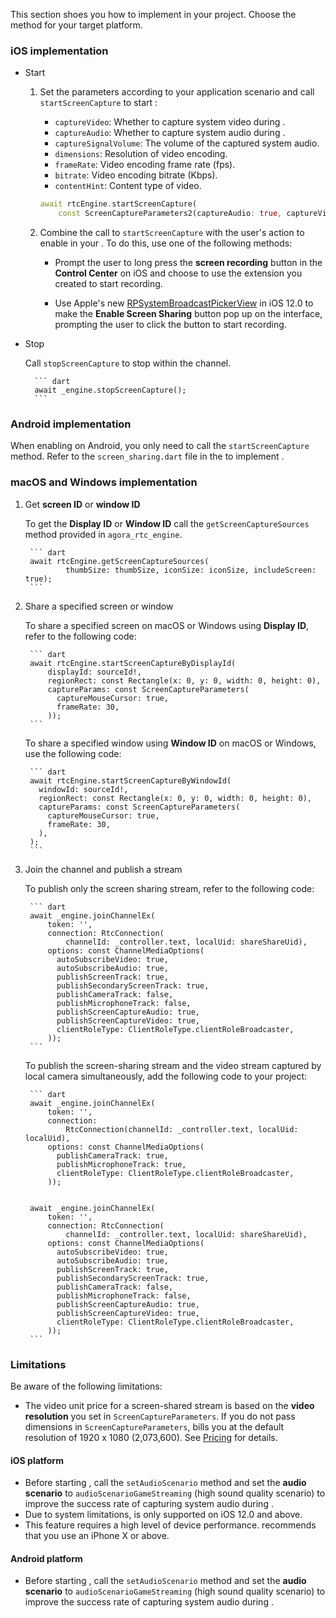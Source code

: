 <PlatformWrapper platform="flutter">

This section shoes you how to implement <Vg k="SCR_SHR" /> in your project. Choose the method for your target platform.

### iOS implementation

- Start <Vg k="SCR_SHR" />

    1. Set the parameters according to your application scenario and call `startScreenCapture` to start <Vg k="SCR_SHR" />:

        - `captureVideo`: Whether to capture system video during <Vg k="SCR_SHR" />.
        - `captureAudio`: Whether to capture system audio during <Vg k="SCR_SHR" />.
        - `captureSignalVolume`: The volume of the captured system audio.
        - `dimensions`: Resolution of video encoding.
        - `frameRate`: Video encoding frame rate (fps).
        - `bitrate`: Video encoding bitrate (Kbps).
        - `contentHint`: Content type of <Vg k="SCR_SHR" /> video.

        ``` dart
        await rtcEngine.startScreenCapture(
            const ScreenCaptureParameters2(captureAudio: true, captureVideo: true));
        ```

    2. Combine the call to `startScreenCapture` with the user's action to enable <Vg k="SCR_SHR" /> in your <Vpl k="CLIENT" />. To do this, use one of the following methods:

        - Prompt the user to long press the **screen recording** button in the **Control Center** on iOS and choose to use the extension you created to start recording.
        
        - Use Apple's new [RPSystemBroadcastPickerView](https://developer.apple.com/documentation/replaykit/rpsystembroadcastpickerview) in iOS 12.0 to make the **Enable Screen Sharing** button pop up on the <Vpl k="CLIENT" /> interface, prompting the user to click the button to start recording.

- Stop <Vg k="SCR_SHR" />

    Call `stopScreenCapture` to stop <Vg k="SCR_SHR" /> within the channel.

        ``` dart
        await _engine.stopScreenCapture();
        ```

### Android implementation

When enabling <Vg k="SCR_SHR" /> on Android, you only need to call the `startScreenCapture` method. Refer to the `screen_sharing.dart` file in the <Vg k="COMPANY" /> <Vg k="VSDK" /> to implement <Vg k="SCR_SHR" />.

### macOS and Windows implementation

1. Get **screen ID** or **window ID**

    To get the **Display ID** or **Window ID** call the `getScreenCaptureSources` method provided in `agora_rtc_engine`. 

        ``` dart
        await rtcEngine.getScreenCaptureSources(
                thumbSize: thumbSize, iconSize: iconSize, includeScreen: true);
        ```

1. Share a specified screen or window

    To share a specified screen on macOS or Windows using **Display ID**, refer to the following code:

        ``` dart
        await rtcEngine.startScreenCaptureByDisplayId(
            displayId: sourceId!,
            regionRect: const Rectangle(x: 0, y: 0, width: 0, height: 0),
            captureParams: const ScreenCaptureParameters(
              captureMouseCursor: true,
              frameRate: 30,
            ));
        ```

    To share a specified window using **Window ID** on macOS or Windows, use the following code:

        ``` dart
        await rtcEngine.startScreenCaptureByWindowId(
          windowId: sourceId!,
          regionRect: const Rectangle(x: 0, y: 0, width: 0, height: 0),
          captureParams: const ScreenCaptureParameters(
            captureMouseCursor: true,
            frameRate: 30,
          ),
        );
        ```

1. Join the channel and publish a <Vg k="SCR_SHR" /> stream

    To publish only the screen sharing stream, refer to the following code:

        ``` dart
        await _engine.joinChannelEx(
            token: '',
            connection: RtcConnection(
                channelId: _controller.text, localUid: shareShareUid),
            options: const ChannelMediaOptions(
              autoSubscribeVideo: true,
              autoSubscribeAudio: true,
              publishScreenTrack: true,
              publishSecondaryScreenTrack: true,
              publishCameraTrack: false,
              publishMicrophoneTrack: false,
              publishScreenCaptureAudio: true,
              publishScreenCaptureVideo: true,
              clientRoleType: ClientRoleType.clientRoleBroadcaster,
            ));
        ```

    To publish the screen-sharing stream and the video stream captured by local camera simultaneously, add the following code to your project:

        ``` dart
        await _engine.joinChannelEx(
            token: '',
            connection:
                RtcConnection(channelId: _controller.text, localUid: localUid),
            options: const ChannelMediaOptions(
              publishCameraTrack: true,
              publishMicrophoneTrack: true,
              clientRoleType: ClientRoleType.clientRoleBroadcaster,
            ));


        await _engine.joinChannelEx(
            token: '',
            connection: RtcConnection(
                channelId: _controller.text, localUid: shareShareUid),
            options: const ChannelMediaOptions(
              autoSubscribeVideo: true,
              autoSubscribeAudio: true,
              publishScreenTrack: true,
              publishSecondaryScreenTrack: true,
              publishCameraTrack: false,
              publishMicrophoneTrack: false,
              publishScreenCaptureAudio: true,
              publishScreenCaptureVideo: true,
              clientRoleType: ClientRoleType.clientRoleBroadcaster,
            ));
        ```

### Limitations

Be aware of the following limitations:

- The video unit price for a screen-shared stream is based on the **video resolution** you set in `ScreenCaptureParameters`. If you do not pass dimensions in `ScreenCaptureParameters`, <Vg k="COMPANY" /> bills you at the default resolution of 1920 x 1080 (2,073,600). See [Pricing](../overview/pricing) for details.

#### iOS platform

- Before starting <Vg k="SCR_SHR" />, call the `setAudioScenario` method and set the **audio scenario** to `audioScenarioGameStreaming` (high sound quality scenario) to improve the success rate of capturing system audio during <Vg k="SCR_SHR" />.
- Due to system limitations, <Vg k="SCR_SHR" /> is only supported on iOS 12.0 and above.
- This feature requires a high level of device performance. <Vg k="COMPANY" /> recommends that you use an iPhone X or above.

#### Android platform

- Before starting <Vg k="SCR_SHR" />, call the `setAudioScenario` method and set the **audio scenario** to `audioScenarioGameStreaming` (high sound quality scenario) to improve the success rate of capturing system audio during <Vg k="SCR_SHR" />.

</PlatformWrapper>